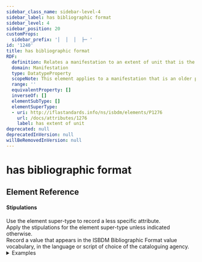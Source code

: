 ```yaml
---
sidebar_class_name: sidebar-level-4
sidebar_label: has bibliographic format
sidebar_level: 4
sidebar_position: 20
customProps:
  sidebar_prefix: '│  │  │  ├─ '
id: '1240'
title: has bibliographic format
RDF:
  definition: Relates a manifestation to an extent of unit that is the number of type-pages in each type-forme.
  domain: Manifestation
  type: DatatypeProperty
  scopeNote: This element applies to a manifestation that is an older printed sheet or volume.
  range: ''
  equivalentProperty: []
  inverseOf: []
  elementSubType: []
  elementSuperType:
  - uri: http://iflastandards.info/ns/isbdm/elements/P1276
    url: /docs/attributes/1276
    label: has extent of unit
deprecated: null
deprecatedInVersion: null
willBeRemovedInVersion: null
---
```

# has bibliographic format

## Element Reference
<ElementReference frontMatter={frontMatter} />

#### Stipulations

<div className="stip">
  Use the element super-type to record a less specific attribute.
</div>

<div className="stip">
  Apply the stipulations for the element super-type unless indicated otherwise.
</div>

<div className="stip">
  Record a value that appears in the <InLink href="/docs/ves/1240">ISBDM Bibliographic Format value vocabulary</InLink>, in the language or script of choice of the cataloguing agency.
  
  <details>
  <summary>Examples</summary>
  
  | Property | Value |
  |:---------|:------|
  | has bibliographic format | "8vo" |
  
  *[Full example: <InLink href="/docs/fullex/fx022">Evangelistarium Marci Maruli Spalatensis (1519; Officina Adamae Petri; svezak)</InLink>.]*
  </details>
</div>
